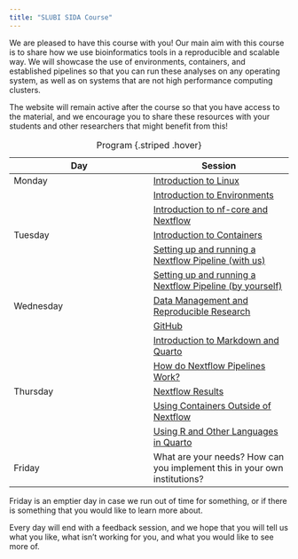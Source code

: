 ```yaml
---
title: "SLUBI SIDA Course"
---
```


We are pleased to have this course with you! Our main aim with this course is to share how we use bioinformatics tools in a reproducible and scalable way. We will showcase the use of environments, containers, and established pipelines so that you can run these analyses on any operating system, as well as on systems that are not high performance computing clusters. 

The website will remain active after the course so that you have access to the material, and we encourage you to share these resources with your students and other researchers that might benefit from this!


| Day  | Session  |
|--------|--------|
| Monday  | [Introduction to Linux](Day1Session2_linux.qmd)  |
|   | [Introduction to Environments](Day1Session3_pixi.qmd)  |
|   | [Introduction to nf-core and Nextflow](Day1Session1_nfcore.qmd)  |
| Tuesday  | [Introduction to Containers](Day2Session1_containers.qmd)  |
| | [Setting up and running a Nextflow Pipeline (with us)](Day2Session2_nextflow_handson.qmd)  |
| | [Setting up and running a Nextflow Pipeline (by yourself)](Day2Session3_nextfow_own_choice.qmd)  |
| Wednesday  | [Data Management and Reproducible Research](Day3Session1_data_management.qmd)  |
|   | [GitHub](Day3Session3_github.qmd)  |
|   | [Introduction to Markdown and Quarto](Day3Session2_quarto.qmd)  |
|   | [How do Nextflow Pipelines Work?](Day3Session4_nfcore_main.qmd)  |
| Thursday  | [Nextflow Results](Day4Session1_results.qmd)  |
|   | [Using Containers Outside of Nextflow](Day4Session2_use_containers.qmd)  |
|  | [Using R and Other Languages in Quarto](Day4Session3_r_in_quarto.qmd)  |
| Friday  | What are your needs? How can you implement this in your own institutions?  |

: Program {.striped .hover}

Friday is an emptier day in case we run out of time for something, or if there is something that you would like to learn more about.

Every day will end with a feedback session, and we hope that you will tell us what you like, what isn't working for you, and what you would like to see more of.